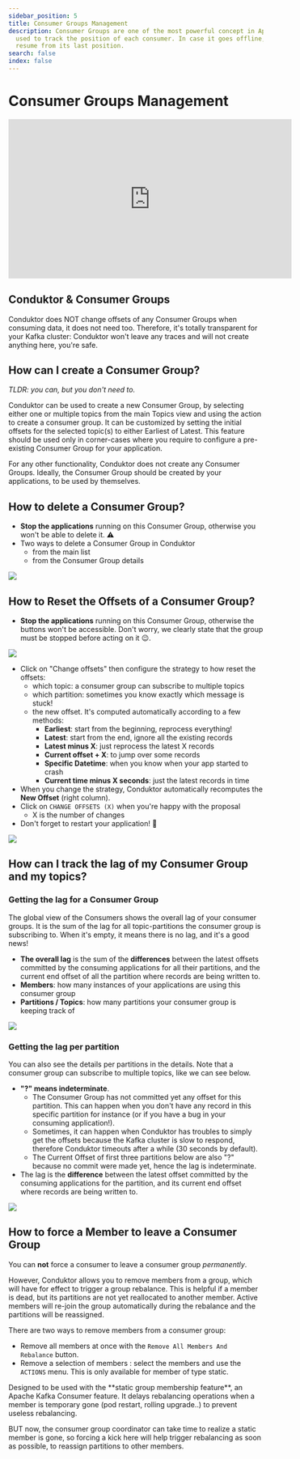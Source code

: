 ```yaml
---
sidebar_position: 5
title: Consumer Groups Management
description: Consumer Groups are one of the most powerful concept in Apache Kafka. It is
  used to track the position of each consumer. In case it goes offline, it can
  resume from its last position.
search: false
index: false
---
```


# Consumer Groups Management

<iframe
  width="560"
  height="315"
  src="https://www.youtube.com/embed/RCpjLuZyPq4"
  title="YouTube video player"
  frameBorder="0"
  allow="accelerometer; autoplay; clipboard-write; encrypted-media; gyroscope; picture-in-picture"
  allowFullScreen
></iframe>

## Conduktor & Consumer Groups

Conduktor does NOT change offsets of any Consumer Groups when consuming data, it does not need too. Therefore, it's totally transparent for your Kafka cluster: Conduktor won't leave any traces and will not create anything here, you're safe.

## How can I create a Consumer Group?

_TLDR: you can, but you don't need to._

Conduktor can be used to create a new Consumer Group, by selecting either one or multiple topics from the main Topics view and using the action to create a consumer group. It can be customized by setting the initial offsets for the selected topic(s) to either Earliest of Latest. This feature should be used only in corner-cases where you require to configure a pre-existing Consumer Group for your application.

For any other functionality, Conduktor does not create any Consumer Groups. Ideally, the Consumer Group should be created by your applications, to be used by themselves.

## How to delete a Consumer Group?

- **Stop the applications** running on this Consumer Group, otherwise you won't be able to delete it. ⚠️
- Two ways to delete a Consumer Group in Conduktor
  - from the main list
  - from the Consumer Group details

![](../assets/screenshot-2020-09-20-at-12.21.07.png)

## How to Reset the Offsets of a Consumer Group?

- **Stop the applications** running on this Consumer Group, otherwise the buttons won't be accessible. Don't worry, we clearly state that the group must be stopped before acting on it 😉.

![](../assets/screenshot-2020-09-20-at-12.03.06.png)

- Click on "Change offsets" then configure the strategy to how reset the offsets:
  - which topic: a consumer group can subscribe to multiple topics
  - which partition: sometimes you know exactly which message is stuck!
  - the new offset. It's computed automatically according to a few methods:&#x20;
    - **Earliest**: start from the beginning, reprocess everything!
    - **Latest**: start from the end, ignore all the existing records
    - **Latest minus X**: just reprocess the latest X records
    - **Current offset + X**: to jump over some records
    - **Specific Datetime**: when you know when your app started to crash
    - **Current time minus X seconds**: just the latest records in time
- When you change the strategy, Conduktor automatically recomputes the **New Offset** (right column).
- Click on `CHANGE OFFSETS (X)` when you're happy with the proposal
  - X is the number of changes
- Don't forget to restart your application! 💪

![](../assets/screenshot-2020-09-20-at-12.06.59.png)

## How can I track the lag of my Consumer Group and my topics?

### Getting the lag for a Consumer Group

The global view of the Consumers shows the overall lag of your consumer groups. It is the sum of the lag for all topic-partitions the consumer group is subscribing to. When it's empty, it means there is no lag, and it's a good news!

- **The overall lag** is the sum of the **differences** between the latest offsets committed by the consuming applications for all their partitions, and the current end offset of all the partition where records are being written to.
- **Members**: how many instances of your applications are using this consumer group
- **Partitions / Topics**: how many partitions your consumer group is keeping track of

![](../assets/screenshot-2021-01-29-at-19.23.34.png)

### Getting the lag per partition

You can also see the details per partitions in the details. Note that a consumer group can subscribe to multiple topics, like we can see below.

- **"?" means indeterminate**.
  - The Consumer Group has not committed yet any offset for this partition. This can happen when you don't have any record in this specific partition for instance (or if you have a bug in your consuming application!).
  - Sometimes, it can happen when Conduktor has troubles to simply get the offsets because the Kafka cluster is slow to respond, therefore Conduktor timeouts after a while (30 seconds by default).
  - The Current Offset of first three partitions below are also "?" because no commit were made yet, hence the lag is indeterminate.
- The lag is the **difference** between the latest offset committed by the consuming applications for the partition, and its current end offset where records are being written to.

![](../assets/consumer-group-question-mark.jpg)

## How to force a Member to leave a Consumer Group

You can **not** force a consumer to leave a consumer group _permanently_.&#x20;

However, Conduktor allows you to remove members from a group, which will have for effect to trigger a group rebalance. This is helpful if a member is dead, but its partitions are not yet reallocated to another member. Active members will re-join the group automatically during the rebalance and the partitions will be reassigned.

There are two ways to remove members from a consumer group:

- Remove all members at once with the `Remove All Members And Rebalance` button.
- Remove a selection of members : select the members and use the `ACTIONS` menu. This is only available for member of type static.

<Tip>
Designed to be used with the **static group membership feature**, an Apache Kafka Consumer feature. It delays rebalancing operations when a member is temporary gone (pod restart, rolling upgrade..) to prevent useless rebalancing.

BUT now, the consumer group coordinator can take time to realize a static member is gone, so forcing a kick here will help trigger rebalancing as soon as possible, to reassign partitions to other members.
</Tip>
